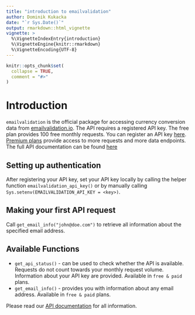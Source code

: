 ```yaml
---
title: "introduction to emailvalidation"
author: Dominik Kukacka
date: "`r Sys.Date()`"
output: rmarkdown::html_vignette
vignette: >
  %\VignetteIndexEntry{introduction}
  %\VignetteEngine{knitr::rmarkdown}
  %\VignetteEncoding{UTF-8}
---
```


```r
knitr::opts_chunk$set(
  collapse = TRUE,
  comment = "#>"
)
```

# Introduction

`emailvalidation` is the official package for accessing currency conversion data from [emailvalidation.io](https://emailvalidation.io). The API requires a registered API key. The free plan provides 100 free monthly requests. You can register an API key [here](https://app.emailvalidation.io/register). [Premium plans](https://emailvalidation.io/pricing/) provide access to more requests and more data endpoints. The full API documentation can be found [here](https://emailvalidation.io/docs/)

## Setting up authentication

After registering your API key, set your API key locally by calling the helper function `emailvalidation_api_key()` or by manually calling `Sys.setenv(EMAILVALIDATION_API_KEY = <key>)`.

## Making your first API request

Call `get_email_info("john@doe.com")` to retrieve all information about the specified email address.

## Available Functions

* `get_api_status()` - can be used to check whether the API is available. Requests do not count towards your monthly request volume. Information about your API key are provided. Available in `free & paid` plans.
* `get_email_info()` - provides you with information about any email address. Available in `free & paid` plans.

Please read our [API documentation](https://emailvalidation.io/docs/) for all information.
